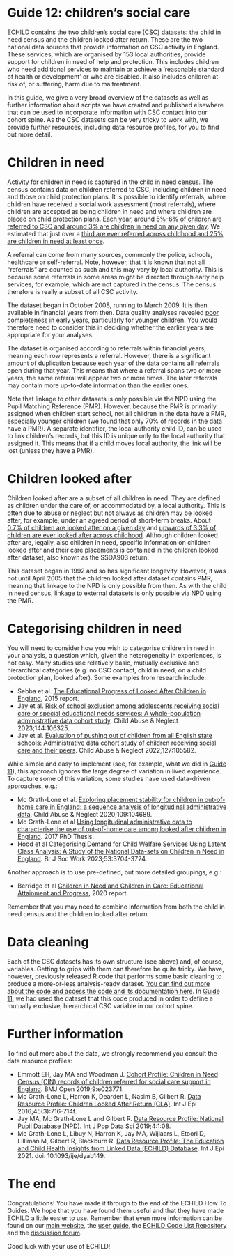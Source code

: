 # Guide 12: children's social care {.unnumbered}

ECHILD contains the two children’s social care (CSC) datasets: the child in need census and the children looked after return. These are the two national data sources that provide information on CSC activity in England. These services, which are organised by 153 local authorities, provide support for children in need of help and protection. This includes children who need additional services to maintain or achieve a ‘reasonable standard of health or development’ or who are disabled. It also includes children at risk of, or suffering, harm due to maltreatment.

In this guide, we give a very broad overview of the datasets as well as further information about scripts we have created and published elsewhere that can be used to incorporate information with CSC contact into our cohort spine. As the CSC datasets can be very tricky to work with, we provide further resources, including data resource profiles, for you to find out more detail.

# Children in need

Activity for children in need is captured in the child in need census. The census contains data on children referred to CSC, including children in need and those on child protection plans. It is possible to identify referrals, where children have received a social work assessment (most referrals), where children are accepted as being children in need and where children are placed on child protection plans. Each year, around [5%-6% of children are referred to CSC and around 3% are children in need on any given day](https://explore-education-statistics.service.gov.uk/find-statistics/children-in-need){target="_blank"}. We estimated that just over a [third are ever referred across childhood and 25% are children in need at least once](https://ijpds.org/article/view/2454){target="_blank"}.

A referral can come from many sources, commonly the police, schools, healthcare or self-referral. Note, however, that it is known that not all “referrals” are counted as such and this may vary by local authority. This is because some referrals in some areas might be directed through early help services, for example, which are not captured in the census. The census therefore is really a subset of all CSC activity.

The dataset began in October 2008, running to March 2009. It is then available in financial years from then. Data quality analyses revealed [poor completeness in early years](https://ijpds.org/article/view/2454){target="_blank"}, particularly for younger children. You would therefore need to consider this in deciding whether the earlier years are appropriate for your analyses.

The dataset is organised according to referrals within financial years, meaning each row represents a referral. However, there is a significant amount of duplication because each year of the data contains all referrals open during that year. This means that where a referral spans two or more years, the same referral will appear two or more times. The later referrals may contain more up-to-date information than the earlier ones.

Note that linkage to other datasets is only possible via the NPD using the Pupil Matching Reference (PMR). However, because the PMR is primarily assigned when children start school, not all children in the data have a PMR, especially younger children (we found that only 70% of records in the data have a PMR). A separate identifier, the local authority child ID, can be used to link children’s records, but this ID is unique only to the local authority that assigned it. This means that if a child moves local authority, the link will be lost (unless they have a PMR).

# Children looked after

Children looked after are a subset of all children in need. They are defined as children under the care of, or accommodated by, a local authority. This is often due to abuse or neglect but not always as children may be looked after, for example, under an agreed period of short-term breaks. About [0.7% of children are looked after on a given day](https://explore-education-statistics.service.gov.uk/find-statistics/children-looked-after-in-england-including-adoptions){target="_blank"} and [upwards of 3.3% of children are ever looked after across childhood](https://www.sciencedirect.com/science/article/pii/S0145213415003786){target="_blank"}. Although children looked after are, legally, also children in need, specific information on children looked after and their care placements is contained in the children looked after dataset, also known as the SSDA903 return.

This dataset began in 1992 and so has significant longevity. However, it was not until April 2005 that the children looked after dataset contains PMR, meaning that linkage to the NPD is only possible from then. As with the child in need census, linkage to external datasets is only possible via NPD using the PMR.

# Categorising children in need

You will need to consider how you wish to categorise children in need in your analysis, a question which, given the heterogeneity in experiences, is not easy. Many studies use relatively basic, mutually exclusive and hierarchical categories (e.g. no CSC contact, child in need, on a child protection plan, looked after). Some examples from research include:

*	Sebba et al. [The Educational Progress of Looked After Children in England](https://www.education.ox.ac.uk/wp-content/uploads/2019/05/Linking-Care-and-Educational-Data-Overview-Report-Nov-2015.pdf){target="_blank"}, 2015 report.
*	Jay et al. [Risk of school exclusion among adolescents receiving social care or special educational needs services: A whole-population administrative data cohort study](https://www.sciencedirect.com/science/article/pii/S0145213423003137){target="_blank"}. Child Abuse & Neglect 2023;144:106325.
*	Jay et al. [Evaluation of pushing out of children from all English state schools: Administrative data cohort study of children receiving social care and their peers](https://www.sciencedirect.com/science/article/pii/S0145213422001028){target="_blank"}. Child Abuse & Neglect 2022;127:105582.

While simple and easy to implement (see, for example, what we did in [Guide 11](guide11_combine.qmd)), this approach ignores the large degree of variation in lived experience. To capture some of this variation, some studies have used data-driven approaches, e.g.:

*	Mc Grath-Lone et al. [Exploring placement stability for children in out-of-home care in England: a sequence analysis of longitudinal administrative data](https://www.sciencedirect.com/science/article/pii/S0145213420303446){target="_blank"}. Child Abuse & Neglect 2020;109:104689.
*	Mc Grath-Lone et al [Using longitudinal administrative data to characterise the use of out-of-home care among looked after children in England](https://discovery.ucl.ac.uk/id/eprint/10038396/){target="_blank"}. 2017 PhD Thesis.
*	Hood et al [Categorising Demand for Child Welfare Services Using Latent Class Analysis: A Study of the National Data-sets on Children in Need in England](https://academic.oup.com/bjsw/article/53/8/3704/7199770){target="_blank"}. Br J Soc Work 2023;53:3704-3724.

Another approach is to use pre-defined, but more detailed groupings, e.g.:

*	Berridge et al [Children in Need and Children in Care: Educational Attainment and Progress](https://www.bristol.ac.uk/policybristol/policy-briefings/children-in-need-and-in-care-education-progress/){target="_blank"}, 2020 report.  

Remember that you may need to combine information from both the child in need census and the children looked after return.

# Data cleaning

Each of the CSC datasets has its own structure (see above) and, of course, variables. Getting to grips with them can therefore be quite tricky. We have, however, previously released R code that performs some basic cleaning to produce a more-or-less analysis-ready dataset. [You can find out more about the code and access the code and its documentation here](https://www.adruk.org/our-mission/our-impact/echild-childrens-social-care-and-the-impact-of-code-sharing/){target="_blank"}. In [Guide 11](guide11_combine.qmd), we had used the dataset that this code produced in order to define a mutually exclusive, hierarchical CSC variable in our cohort spine.

# Further information

To find out more about the data, we strongly recommend you consult the data resource profiles:

* Emmott EH, Jay MA and Woodman J. [Cohort Profile: Children in Need Census (CIN) records of children referred for social care support in England](https://bmjopen.bmj.com/content/9/2/e023771){target="_blank"}. BMJ Open 2019;9:e023771.
* Mc Grath-Lone L, Harron K, Dearden L, Nasim B, Gilbert R. [Data Resource Profile: Children Looked After Return (CLA)](https://pubmed.ncbi.nlm.nih.gov/27413104/){target="_blank"}. Int J Epi 2016;45(3):716-714f.
* Jay MA, Mc Grath-Lone L and Gilbert R. [Data Resource Profile: National Pupil Database (NPD)](https://ijpds.org/article/view/1101){target="_blank"}. Int J Pop Data Sci 2019;4:1:08.
* Mc Grath-Lone L, Libuy N, Harron K, Jay MA, Wijlaars L, Etoori D, Lilliman M, Gilbert R, Blackburn R. [Data Resource Profile: The Education and Child Health Insights from Linked Data (ECHILD) Database](https://academic.oup.com/ije/advance-article/doi/10.1093/ije/dyab149/6425590){target="_blank"}. Int J Epi 2021. doi: 10.1093/ije/dyab149.

# The end

Congratulations! You have made it through to the end of the ECHILD How To Guides. We hope that you have found them useful and that they have made ECHILD a little easier to use. Remember that even more information can be found on our [main website](https://www.echild.ac.uk/){target="_blank"}, the [user guide](https://docs.echild.ac.uk/){target="_blank"}, the [ECHILD Code List Repository](https://code.echild.ac.uk/){target="_blank"} and the [discussion forum](https://github.com/orgs/UCL-ECHILD/discussions){target="_blank"}.

Good luck with your use of ECHILD!
